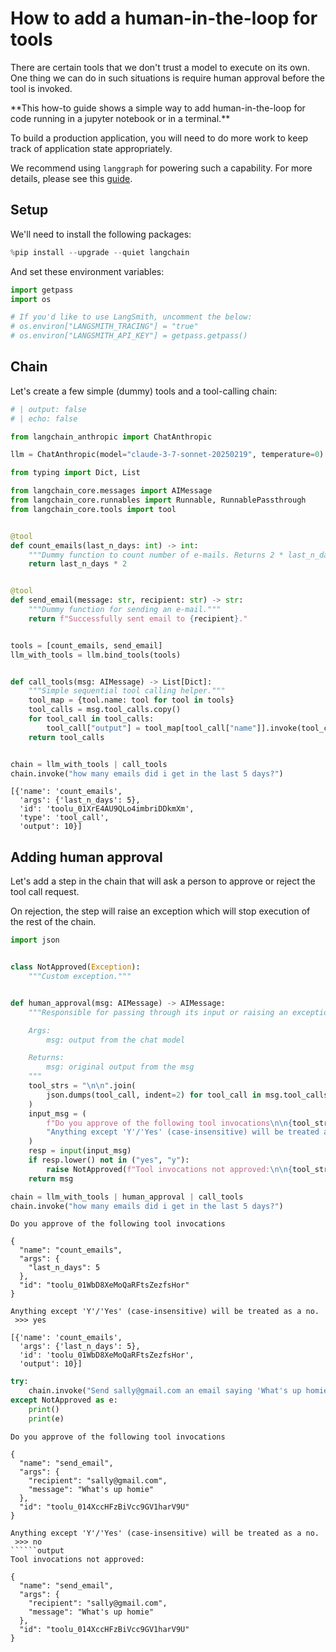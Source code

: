 # How to add a human-in-the-loop for tools

There are certain tools that we don't trust a model to execute on its own. One thing we can do in such situations is require human approval before the tool is invoked.

<Info>
**This how-to guide shows a simple way to add human-in-the-loop for code running in a jupyter notebook or in a terminal.**


To build a production application, you will need to do more work to keep track of application state appropriately.

We recommend using `langgraph` for powering such a capability. For more details, please see this [guide](https://langchain-ai.github.io/langgraph/concepts/human_in_the_loop/).
</Info>


## Setup

We'll need to install the following packages:


```python
%pip install --upgrade --quiet langchain
```

And set these environment variables:


```python
import getpass
import os

# If you'd like to use LangSmith, uncomment the below:
# os.environ["LANGSMITH_TRACING"] = "true"
# os.environ["LANGSMITH_API_KEY"] = getpass.getpass()
```

## Chain

Let's create a few simple (dummy) tools and a tool-calling chain:

<ChatModelTabs customVarName="llm"/>



```python
# | output: false
# | echo: false

from langchain_anthropic import ChatAnthropic

llm = ChatAnthropic(model="claude-3-7-sonnet-20250219", temperature=0)
```


```python
from typing import Dict, List

from langchain_core.messages import AIMessage
from langchain_core.runnables import Runnable, RunnablePassthrough
from langchain_core.tools import tool


@tool
def count_emails(last_n_days: int) -> int:
    """Dummy function to count number of e-mails. Returns 2 * last_n_days."""
    return last_n_days * 2


@tool
def send_email(message: str, recipient: str) -> str:
    """Dummy function for sending an e-mail."""
    return f"Successfully sent email to {recipient}."


tools = [count_emails, send_email]
llm_with_tools = llm.bind_tools(tools)


def call_tools(msg: AIMessage) -> List[Dict]:
    """Simple sequential tool calling helper."""
    tool_map = {tool.name: tool for tool in tools}
    tool_calls = msg.tool_calls.copy()
    for tool_call in tool_calls:
        tool_call["output"] = tool_map[tool_call["name"]].invoke(tool_call["args"])
    return tool_calls


chain = llm_with_tools | call_tools
chain.invoke("how many emails did i get in the last 5 days?")
```



```output
[{'name': 'count_emails',
  'args': {'last_n_days': 5},
  'id': 'toolu_01XrE4AU9QLo4imbriDDkmXm',
  'type': 'tool_call',
  'output': 10}]
```


## Adding human approval

Let's add a step in the chain that will ask a person to approve or reject the tool call request.

On rejection, the step will raise an exception which will stop execution of the rest of the chain.


```python
import json


class NotApproved(Exception):
    """Custom exception."""


def human_approval(msg: AIMessage) -> AIMessage:
    """Responsible for passing through its input or raising an exception.

    Args:
        msg: output from the chat model

    Returns:
        msg: original output from the msg
    """
    tool_strs = "\n\n".join(
        json.dumps(tool_call, indent=2) for tool_call in msg.tool_calls
    )
    input_msg = (
        f"Do you approve of the following tool invocations\n\n{tool_strs}\n\n"
        "Anything except 'Y'/'Yes' (case-insensitive) will be treated as a no.\n >>>"
    )
    resp = input(input_msg)
    if resp.lower() not in ("yes", "y"):
        raise NotApproved(f"Tool invocations not approved:\n\n{tool_strs}")
    return msg
```


```python
chain = llm_with_tools | human_approval | call_tools
chain.invoke("how many emails did i get in the last 5 days?")
```
```output
Do you approve of the following tool invocations

{
  "name": "count_emails",
  "args": {
    "last_n_days": 5
  },
  "id": "toolu_01WbD8XeMoQaRFtsZezfsHor"
}

Anything except 'Y'/'Yes' (case-insensitive) will be treated as a no.
 >>> yes
```


```output
[{'name': 'count_emails',
  'args': {'last_n_days': 5},
  'id': 'toolu_01WbD8XeMoQaRFtsZezfsHor',
  'output': 10}]
```



```python
try:
    chain.invoke("Send sally@gmail.com an email saying 'What's up homie'")
except NotApproved as e:
    print()
    print(e)
```
```output
Do you approve of the following tool invocations

{
  "name": "send_email",
  "args": {
    "recipient": "sally@gmail.com",
    "message": "What's up homie"
  },
  "id": "toolu_014XccHFzBiVcc9GV1harV9U"
}

Anything except 'Y'/'Yes' (case-insensitive) will be treated as a no.
 >>> no
``````output
Tool invocations not approved:

{
  "name": "send_email",
  "args": {
    "recipient": "sally@gmail.com",
    "message": "What's up homie"
  },
  "id": "toolu_014XccHFzBiVcc9GV1harV9U"
}
```

